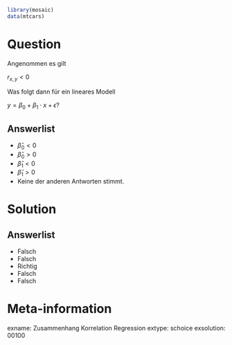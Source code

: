 ```r
library(mosaic)
data(mtcars)
```

Question
========

Angenommen es gilt

$r_{x,y} < 0$

Was folgt dann für ein lineares Modell

$y=\beta_0 + \beta_1 \cdot x + \epsilon?$


Answerlist
----------
* $\hat{\beta}_0 < 0$
* $\hat{\beta}_0 > 0$
* $\hat{\beta}_1 < 0$
* $\hat{\beta}_1 > 0$
* Keine der anderen Antworten stimmt.



Solution
========

Answerlist
----------
* Falsch
* Falsch
* Richtig
* Falsch
* Falsch

Meta-information
================
exname: Zusammenhang Korrelation Regression
extype: schoice
exsolution: 00100